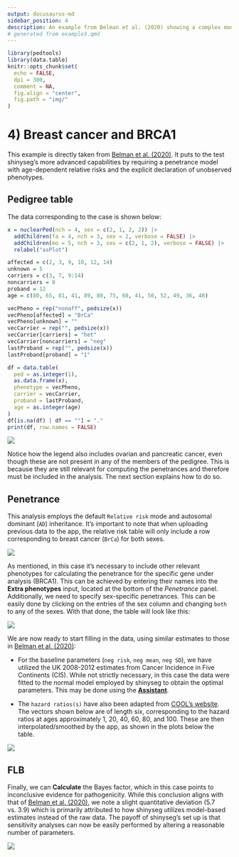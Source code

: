 ```yaml
---
output: docusaurus-md
sidebar_position: 4
description: An example from Belman et al. (2020) showing a complex model with age-dependent relative risks.
# generated from example3.qmd
---
```


```r
library(pedtools)
library(data.table)
knitr::opts_chunk$set(
  echo = FALSE,
  dpi = 300,
  comment = NA,
  fig.align = "center",
  fig.path = "img/"
)
```

# 4) Breast cancer and BRCA1

This example is directly taken from [Belman et al. (2020)](https://doi.org/10.1038/s41436-020-0920-4). It puts to the test shinyseg's more advanced capabilities by requiring a penetrance model with age-dependent relative risks and the explicit declaration of unobserved phenotypes.

## Pedigree table

The data corresponding to the case is shown below:

```r
x = nuclearPed(nch = 4, sex = c(2, 1, 2, 2)) |>
  addChildren(fa = 4, nch = 3, sex = 2, verbose = FALSE) |>
  addChildren(mo = 5, nch = 3, sex = c(2, 1, 2), verbose = FALSE) |>
  relabel("asPlot")

affected = c(2, 3, 9, 10, 12, 14)
unknown = 5
carriers = c(3, 7, 9:14)
noncarriers = 8
proband = 12
age = c(80, 65, 81, 41, 89, 80, 75, 60, 41, 50, 52, 49, 36, 48)

vecPheno = rep("nonaff", pedsize(x))
vecPheno[affected] = "BrCa"
vecPheno[unknown] = ""
vecCarrier = rep("", pedsize(x))
vecCarrier[carriers] = "het"
vecCarrier[noncarriers] = "neg"
lastProband = rep("", pedsize(x))
lastProband[proband] = "1"

df = data.table(
  ped = as.integer(1),
  as.data.frame(x),
  phenotype = vecPheno,
  carrier = vecCarrier,
  proband = lastProband,
  age = as.integer(age)
)
df[is.na(df) | df == ""] = "."
print(df, row.names = FALSE)
```

<img src={require("./img/ex4-ped.png").default} style={{maxHeight:"350px"}} />

Notice how the legend also includes ovarian and pancreatic cancer, even though these are not present in any of the members of the pedigree. This is because they are still relevant for computing the penetrances and therefore must be included in the analysis. The next section explains how to do so.


## Penetrance

This analysis employs the default `Relative risk` mode and autosomal dominant (`AD`) inheritance. It's important to note that when uploading previous data to the app, the relative risk table will only include a row corresponding to breast cancer (`BrCa`) for both sexes.

<img src={require("./img/ex4-rrisk-tab1.png").default} style={{maxHeight:"400px"}} />

As mentioned, in this case it's necessary to include other relevant phenotypes for calculating the penetrance for the specific gene under analysis (BRCA1). This can be achieved by entering their names into the **Extra phenotypes** input, located at the bottom of the *Penetrance* panel. Additionally, we need to specify sex-specific penetrances. This can be easily done by clicking on the entries of the sex column and changing `both` to any of the sexes. With that done, the table will look like this:

<img src={require("./img/ex4-rrisk-tab3.png").default} style={{maxHeight:"600px"}} />

We are now ready to start filling in the data, using similar estimates to those in [Belman et al. (2020)](https://doi.org/10.1038/s41436-020-0920-4):

- For the baseline parameters (`neg risk`, `neg mean`, `neg SD`), we have utilized the UK 2008-2012 estimates from Cancer Incidence in Five Continents (CI5). While not strictly necessary, in this case the data were fitted to the normal model employed by shinyseg to obtain the optimal parameters. This may be done using the [**Assistant**](../how-to/penetrance#optimal-parameters).

- The `hazard ratios(s)` have also been adapted from [COOL's website](https://fenglab.chpc.utah.edu/cool2/manual.html). The vectors shown below are of length six, corresponding to the hazard ratios at ages approximately 1, 20, 40, 60, 80, and 100. These are then interpolated/smoothed by the app, as shown in the plots below the table.

<img src={require("./img/ex4-rrisk-tab4.png").default} style={{maxHeight:"600px"}} />

## FLB

Finally, we can **Calculate** the Bayes factor, which in this case points to inconclusive evidence for pathogenicity. While this conclusion aligns with that of [Belman et al. (2020)](https://doi.org/10.1038/s41436-020-0920-4), we note a slight quantitative deviation (5.7 vs. 3.9) which is primarily attributed to how shinyseg utilizes model-based estimates instead of the raw data. The payoff of shinyseg's set up is that sensitivity analyses can now be easily performed by altering a reasonable number of parameters.

<img src={require("./img/ex4-flb.png").default} style={{maxHeight:"150px"}} />
